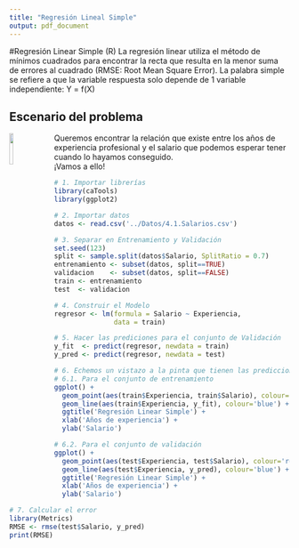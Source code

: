 ```yaml
---
title: "Regresión Lineal Simple"
output: pdf_document
---
```


#Regresión Linear Simple (R)
La regresión linear utiliza el método de mínimos cuadrados para encontrar la recta que resulta en la menor suma de errores al cuadrado (RMSE: Root Mean Square Error).
La palabra simple se refiere a que la variable respuesta solo depende de 1 variable independiente: Y = f(X)


Escenario del problema
---

<img src='../Imagenes/experiencia.png' style='width:12%;height:12%;float:left;margin-right:20px'>
Queremos encontrar la relación que existe entre los años de experiencia profesional y el salario que podemos esperar tener cuando lo hayamos conseguido.  
¡Vamos a ello!

```r
# 1. Importar librerías
library(caTools)
library(ggplot2)
```

```r
# 2. Importar datos
datos <- read.csv('../Datos/4.1.Salarios.csv')
```

```r
# 3. Separar en Entrenamiento y Validación
set.seed(123)
split <- sample.split(datos$Salario, SplitRatio = 0.7)
entrenamiento <- subset(datos, split==TRUE)
validacion    <- subset(datos, split==FALSE)
train <- entrenamiento
test  <- validacion
```

```r
# 4. Construir el Modelo
regresor <- lm(formula = Salario ~ Experiencia,
               data = train) 
```

```r
# 5. Hacer las prediciones para el conjunto de Validación
y_fit  <- predict(regresor, newdata = train)
y_pred <- predict(regresor, newdata = test) 
```

```r
# 6. Echemos un vistazo a la pinta que tienen las predicciones
# 6.1. Para el conjunto de entrenamiento
ggplot() +
  geom_point(aes(train$Experiencia, train$Salario), colour='red') +
  geom_line(aes(train$Experiencia, y_fit), colour='blue') +
  ggtitle('Regresión Linear Simple') +
  xlab('Años de experiencia') +
  ylab('Salario')

# 6.2. Para el conjunto de validación
ggplot() +
  geom_point(aes(test$Experiencia, test$Salario), colour='red') +
  geom_line(aes(test$Experiencia, y_pred), colour='blue') +
  ggtitle('Regresión Linear Simple') +
  xlab('Años de experiencia') +
  ylab('Salario')
```

```r
# 7. Calcular el error
library(Metrics)
RMSE <- rmse(test$Salario, y_pred)
print(RMSE)
```
